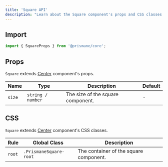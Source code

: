 ---
title: 'Square API'
description: "Learn about the Square component's props and CSS classes."
---

## Import

```js
import { SquareProps } from '@prismane/core';
```

## Props

`Square` extends [Center](/docs/components-api/center-api) component's props.

| Name   | Type              | Description                       | Default |
| ------ | ----------------- | --------------------------------- | ------- |
| `size` | `string / number` | The size of the square component. | -       |

## CSS

`Square` extends [Center](/docs/components-api/center-api) component's CSS classes.

| Rule   | Global Class           | Description                            |
| ------ | ---------------------- | -------------------------------------- |
| `root` | `.PrismaneSquare-root` | The container of the square component. |
